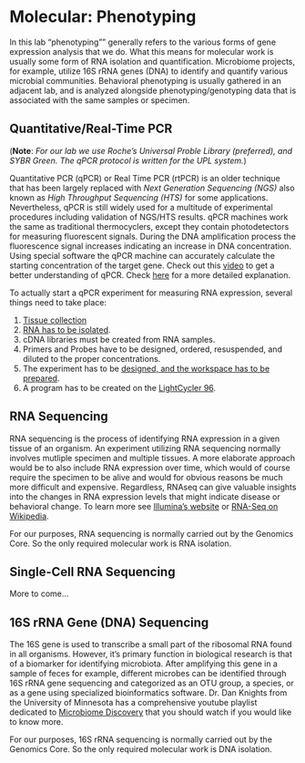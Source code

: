 # Molecular: Phenotyping {#phenotyping}

In this lab "phenotyping"" generally refers to the various forms of gene expression analysis that we do.  What this means for molecular work is usually some form of RNA isolation and quantification.  Microbiome projects, for example, utilize 16S rRNA genes (DNA) to identify and quantify various microbial communities.  Behavioral phenotyping is usually gathered in an adjacent lab, and is analyzed alongside phenotyping/genotyping data that is associated with the same samples or specimen.

## Quantitative/Real-Time PCR

(**Note**:  _For our lab we use Roche's Universal Proble Library (preferred), and SYBR Green.  The qPCR protocol is written for the UPL system._)

Quantitative PCR (qPCR) or Real Time PCR (rtPCR) is an older technique that has been largely replaced with _Next Generation Sequencing (NGS)_ also known as _High Throughput Sequencing (HTS)_ for some applications.  Nevertheless, qPCR is still widely used for a multitude of  experimental procedures including validation of NGS/HTS results.  qPCR machines work the same as traditional thermocyclers, except they contain photodetectors for measuring fluorescent signals.  During the DNA amplification process the fluorescence signal increases indicating an increase in DNA concentration.  Using special software the qPCR machine can accurately calculate the starting concentration of the target gene.  Check out this [video](https://www.youtube.com/watch?v=YhXj5Yy4ksQ) to get a better understanding of qPCR.  Check [here](https://www.youtube.com/watch?v=DH7o9Df5_50) for a more detailed explanation.

To actually start a qPCR experiment for measuring RNA expression, several things need to take place:

1. [Tissue collection](#sample_collection)
2. [RNA has to be isolated](#rna_isolation).
3. cDNA libraries must be created from RNA samples.
4. Primers and Probes have to be designed, ordered, resuspended, and diluted to the proper concentrations. 
5. The experiment has to be [designed, and the workspace has to be prepared](#molecular_best_practices).
6. A program has to be created on the [LightCycler 96](#).

## RNA Sequencing

RNA sequencing is the process of identifying RNA expression in a given tissue of an organism.  An experiment utilizing RNA sequencing normally involves mutliple specimen and multiple tissues.  A more elaborate approach would be to also include RNA expression over time, which would of course require the specimen to be alive and would for obvious reasons be much more difficult and expensive.  Regardless, RNAseq can give valuable insights into the changes in RNA expression levels that might indicate disease or behavioral change.  To learn more see [Illumina's website](https://www.illumina.com/techniques/sequencing/rna-sequencing.html) or [RNA-Seq on Wikipedia](https://en.wikipedia.org/wiki/RNA-Seq).

For our purposes, RNA sequencing is normally carried out by the Genomics Core.  So the only required molecular work is RNA isolation.

## Single-Cell RNA Sequencing

More to come...

## 16S rRNA Gene (DNA) Sequencing

The 16S gene is used to transcribe a small part of the ribosomal RNA found in all organisms.  However, it's primary function in biological research is that of a biomarker for identifying microbiota.  After amplifying this gene in a sample of feces for example, different microbes can be identified through 16S rRNA gene sequencing and categorized as an OTU group, a species, or as a gene using specialized bioinformatics software.  Dr. Dan Knights from the University of Minnesota has a comprehensive youtube playlist dedicated to [Microbiome Discovery](https://www.youtube.com/playlist?list=PLOPiWVjg6aTzsA53N19YqJQeZpSCH9QPc) that you should watch if you would like to know more.

For our purposes, 16S rRNA sequencing is normally carried out by the Genomics Core.  So the only required molecular work is DNA isolation.
